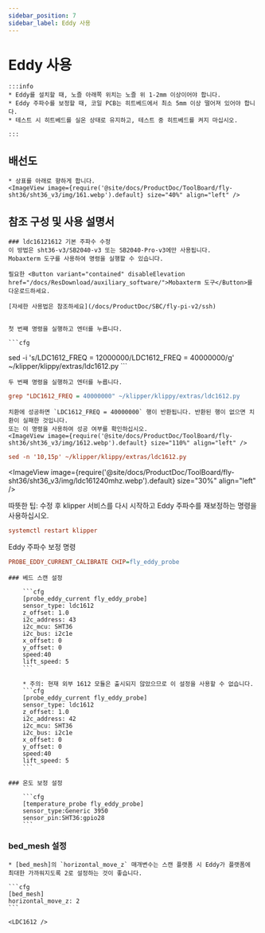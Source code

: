 ```yaml
---
sidebar_position: 7
sidebar_label: Eddy 사용
---
```




# Eddy 사용

    :::info
    * Eddy를 설치할 때, 노즐 아래쪽 위치는 노즐 위 1-2mm 이상이어야 합니다.
    * Eddy 주파수를 보정할 때, 코일 PCB는 히트베드에서 최소 5mm 이상 떨어져 있어야 합니다.
    * 테스트 시 히트베드를 실온 상태로 유지하고, 테스트 중 히트베드를 켜지 마십시오.

    :::


## 배선도

    * 상표를 아래로 향하게 합니다.
    <ImageView image={require('@site/docs/ProductDoc/ToolBoard/fly-sht36/sht36_v3/img/161.webp').default} size="40%" align="left" />


## 참조 구성 및 사용 설명서
   
    ### ldc16121612 기본 주파수 수정
    이 방법은 sht36-v3/SB2040-v3 또는 SB2040-Pro-v3에만 사용됩니다.
    Mobaxterm 도구를 사용하여 명령을 실행할 수 있습니다.
    
    필요한 <Button variant="contained" disableElevation href="/docs/ResDownload/auxiliary_software/">Mobaxterm 도구</Button>를 다운로드하세요.
    
    [자세한 사용법은 참조하세요](/docs/ProductDoc/SBC/fly-pi-v2/ssh)


    첫 번째 명령을 실행하고 엔터를 누릅니다.

    ```cfg
sed -i 's/LDC1612_FREQ = 12000000/LDC1612_FREQ = 40000000/g' ~/klipper/klippy/extras/ldc1612.py
    ```

    두 번째 명령을 실행하고 엔터를 누릅니다.
  ```cfg
grep "LDC1612_FREQ = 40000000" ~/klipper/klippy/extras/ldc1612.py
  ```
    치환에 성공하면 `LDC1612_FREQ = 40000000` 행이 반환됩니다. 반환된 행이 없으면 치환이 실패한 것입니다.
    또는 이 명령을 사용하여 성공 여부를 확인하십시오.
    <ImageView image={require('@site/docs/ProductDoc/ToolBoard/fly-sht36/sht36_v3/img/1612.webp').default} size="110%" align="left" />
```cfg
sed -n '10,15p' ~/klipper/klippy/extras/ldc1612.py
```
   <ImageView image={require('@site/docs/ProductDoc/ToolBoard/fly-sht36/sht36_v3/img/ldc161240mhz.webp').default} size="30%" align="left" />

   따뜻한 팁: 수정 후 klipper 서비스를 다시 시작하고 Eddy 주파수를 재보정하는 명령을 사용하십시오.
   ```cfg
   systemctl restart klipper
   ```
   Eddy 주파수 보정 명령
   ```cfg
   PROBE_EDDY_CURRENT_CALIBRATE CHIP=fly_eddy_probe
   ```


    ### 베드 스캔 설정

        ```cfg
        [probe_eddy_current fly_eddy_probe]
        sensor_type: ldc1612
        z_offset: 1.0
        i2c_address: 43
        i2c_mcu: SHT36
        i2c_bus: i2c1e
        x_offset: 0
        y_offset: 0
        speed:40
        lift_speed: 5
        ```

        * 주의: 현재 외부 1612 모듈은 출시되지 않았으므로 이 설정을 사용할 수 없습니다.
        ```cfg
        [probe_eddy_current fly_eddy_probe]
        sensor_type: ldc1612
        z_offset: 1.0
        i2c_address: 42
        i2c_mcu: SHT36
        i2c_bus: i2c1e
        x_offset: 0
        y_offset: 0
        speed:40
        lift_speed: 5
        ```

    ### 온도 보정 설정

        ```cfg
        [temperature_probe fly_eddy_probe]
        sensor_type:Generic 3950
        sensor_pin:SHT36:gpio28
        ```

### bed_mesh 설정

    * [bed_mesh]의 `horizontal_move_z` 매개변수는 스캔 플랫폼 시 Eddy가 플랫폼에 최대한 가까워지도록 2로 설정하는 것이 좋습니다.

    ```cfg
    [bed_mesh]
    horizontal_move_z: 2
    ```

    <LDC1612 />
